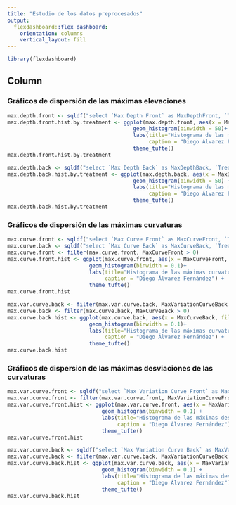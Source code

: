 ```yaml
---
title: "Estudio de los datos preprocesados"
output: 
  flexdashboard::flex_dashboard:
    orientation: columns
    vertical_layout: fill
---
```


```r
library(flexdashboard)
```

Column {.tabset}
-----------------------------------------------------------------------

### Gráficos de dispersión de las máximas elevaciones

```r
max.depth.front <- sqldf("select `Max Depth Front` as MaxDepthFront, `Treatment` from eye_data")
max.depth.front.hist.by.treatment <- ggplot(max.depth.front, aes(x = MaxDepthFront, fill = Treatment)) + 
                                        geom_histogram(binwidth = 50)+
                                        labs(title="Histograma de las máximas elevaciones de la \nzona posterior del ojo del paciente en \nfunción del tratamiento dado", 
                                             caption = "Diego Álvarez Fernández") + 
                                        theme_tufte()
max.depth.front.hist.by.treatment

max.depth.back <- sqldf("select `Max Depth Back` as MaxDepthBack, `Treatment` from eye_data")
max.depth.back.hist.by.treatment <- ggplot(max.depth.back, aes(x = MaxDepthBack, fill = Treatment))+ 
                                        geom_histogram(binwidth = 50) +
                                        labs(title="Histograma de las máximas elevaciones de la \nzona anterior del ojo del paciente en función \ndel tratamiento dado", 
                                             caption = "Diego Álvarez Fernández") + 
                                        theme_tufte()
max.depth.back.hist.by.treatment

```


### Gráficos de dispersión de las máximas curvaturas
```r
max.curve.front <- sqldf("select `Max Curve Front` as MaxCurveFront, `Treatment` from eye_data")
max.curve.back <- sqldf("select `Max Curve Back` as MaxCurveBack, `Treatment` from eye_data")
max.curve.front <- filter(max.curve.front, MaxCurveFront > 0)
max.curve.front.hist <- ggplot(max.curve.front, aes(x = MaxCurveFront, fill = Treatment)) + 
                          geom_histogram(binwidth = 0.1)+
                          labs(title="Histograma de las máximas curvaturas de la \nzona posterior del ojo del paciente en función \ndel tratamiento dado", 
                               caption = "Diego Álvarez Fernández") + 
                          theme_tufte()
max.curve.front.hist

max.var.curve.back <- filter(max.var.curve.back, MaxVariationCurveBack > 0)
max.curve.back <- filter(max.curve.back, MaxCurveBack > 0)
max.curve.back.hist <- ggplot(max.curve.back, aes(x = MaxCurveBack, fill = Treatment)) + 
                          geom_histogram(binwidth = 0.1)+
                          labs(title="Histograma de las máximas curvaturas de la \nzona anterior del ojo del paciente en función \ndel tratamiento dado", 
                               caption = "Diego Álvarez Fernández") + 
                          theme_tufte()
max.curve.back.hist
```

### Gráficos de dispersion de las máximas desviaciones de las curvaturas

```r
max.var.curve.front <- sqldf("select `Max Variation Curve Front` as MaxVariationCurveFront, `Treatment` from eye_data")
max.var.curve.front <- filter(max.var.curve.front, MaxVariationCurveFront > 0)
max.var.curve.front.hist <- ggplot(max.var.curve.front, aes(x = MaxVariationCurveFront, fill = Treatment)) + 
                              geom_histogram(binwidth = 0.1) +
                              labs(title="Histograma de las máximas desviaciones de las curvaturas de la \nzona posterior del ojo del paciente en función \ndel tratamiento dado", 
                                   caption = "Diego Álvarez Fernández") + 
                              theme_tufte()
max.var.curve.front.hist

max.var.curve.back <- sqldf("select `Max Variation Curve Back` as MaxVariationCurveBack, `Treatment` from eye_data")
max.var.curve.back <- filter(max.var.curve.back, MaxVariationCurveBack > 0)
max.var.curve.back.hist <- ggplot(max.var.curve.back, aes(x = MaxVariationCurveBack, fill = Treatment)) +
                              geom_histogram(binwidth = 0.1) +
                              labs(title="Histograma de las máximas desviaciones de las curvaturas de la \nzona anterior del ojo del paciente en función \ndel tratamiento dado", 
                                   caption = "Diego Álvarez Fernández") + 
                              theme_tufte()
max.var.curve.back.hist
```

